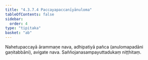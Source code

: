 ```yaml
---
title: "4.3.7.4 Paccayapaccanīyānuloma"
tableOfContents: false
sidebar:
  order: 4
type: "tipitaka"
basket: "ab"
---
```



<DynamicBreadcrumb />

<Division number="96">

<Paragraph number="1557">
Nahetupaccayā ārammaṇe nava, adhipatiyā pañca (anulomapadāni gaṇitabbāni), avigate nava.

</Paragraph>
</Division>

<Paragraph number="1558" type="center">
Saññojanasampayuttadukaṃ niṭṭhitaṃ.
</Paragraph>